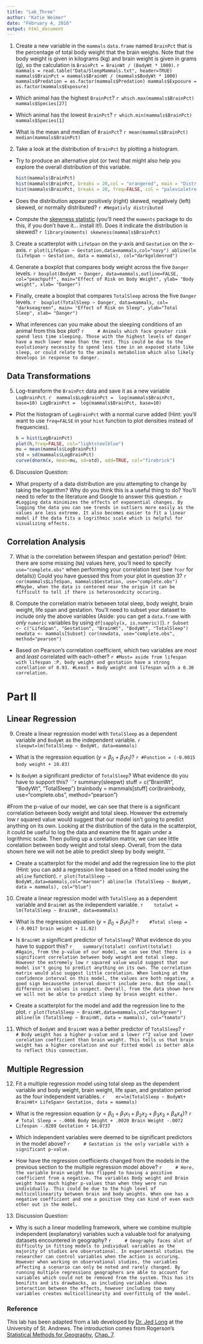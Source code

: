 ```yaml
---
title: "Lab_Three"
author: "Katie Weimer"
date: "February 4, 2016"
output: html_document
---
```


1.	Create a new variable in the `mammals` `data.frame` named `BrainPct` that is the percentage of total body weight that the brain weighs. Note that the body weight is given in kilograms (kg) and brain weight is given in grams (g), so the calculation is `BrainPct = BrainWt / (BodyWt * 1000)`.
    ```r
mammals = read.table("Data/SleepMammals.txt", header=TRUE)
mammals$BrainPct = mammals$BrainWt / (mammals$BodyWt * 1000)
mammals$Predation = as.factor(mammals$Predation)
mammals$Exposure = as.factor(mammals$Exposure)
    ```

  * Which animal has the highest `BrainPct`?
    ```r
which.max(mammals$BrainPct)
mammals$Species[27]
    ```

  * Which animal has the lowest `BrainPct`?
    ```r
which.min(mammals$BrainPct)
mammals$Species[1]
    ```

  * What is the mean and median of `BrainPct`?
    ```r
mean(mammals$BrainPct)
median(mammals$BrainPct)
    ```

2. Take a look at the distribution of `BrainPct` by plotting a histogram.
  * Try to produce an alternative plot (or two) that might also help you explore the overall distribution of this variable.
    ```r
hist(mammals$BrainPct)
hist(mammals$BrainPct, breaks = 20,col = "orangered", main = "Distribution of percent brain weight", xlab = "Percent Brain Weight",)
hist(mammals$BrainPct, breaks = 20, freq=FALSE, col = "palevioletred", main = "Distribution of percent brain weight", xlab = "Percent Brain Weight",)

    ```

  * Does the distribution appear positively (right) skewed, negatively (left) skewed, or normally distributed?
    ```r
#Negativly distributed
    ```

  * Compute the [skewness statistic](https://en.wikipedia.org/wiki/Skewness) (you'll need the `moments` package to do this, if you don't have it... install it!). Does it indicate the distribution is skewed?
    ```r
library(moments)
skewness(mammals$BrainPct)
    ```

3. Create a scatterplot with `LifeSpan` on the y-axis and `Gestation` on the x-axis.
    ```r
plot(LifeSpan ~ Gestation,data=mammals,col="navy")
abline(lm (LifeSpan ~ Gestation, data = mammals), col="darkgoldenrod")
    ```

4.	Generate a boxplot that compares body weight across the five `Danger` levels. 
    ```r
boxplot(BodyWt ~ Danger, data=mammals,outline=FALSE, col="peachpuff", main="Effect of Risk on Body Weight", ylab= "Body weight", xlab= "Danger")
    ```

  * Finally, create a boxplot that compares `TotalSleep` across the five `Danger` levels.
    ```r
 boxplot(TotalSleep ~ Danger, data=mammals, col= "darkseagreen", main= "Effect of Risk on Sleep", ylab="Total Sleep", xlab= "Danger")
    ```

  * What inferences can you make about the sleeping conditions of an animal from this box plot?
    ```r
    # Animals which face greater risk spend less time sleeping. Those with the highest levels of danger have a much lower mean than the rest. This could be due to the evolutionary necessity to spend less time in an exposed state like sleep, or could relate to the animals metabolism which also likely develops in response to danger. 
    ```

## Data Transformations

5.	Log-transform the `BrainPct` data and save it as a new variable `LogBrainPct`.
    ```r
 mammals$LogBrainPct =  log(mammals$BrainPct, base=10)
LogBrainPct =  log(mammals$BrainPct, base=10)
    ```

  * Plot the histogram of `LogBrainPct` with a normal curve added (Hint: you'll want to use `freq=FALSE` in your `hist` function to plot densities instead of frequencies).
  
    ```r
h = hist(LogBrainPct)
plot(h,freq=FALSE, col="lightsteelblue")
mu = mean(mammals$LogBrainPct)
std = sd(mammals$LogBrainPct)
curve(dnorm(x, mean=mu, sd=std), add=TRUE, col="firebrick")
    ```

6. Discussion Question:
  * What property of a data distribution are you attempting to change by taking the logarithm? Why do you think this is a useful thing to do? You'll need to refer to the literature and Google to answer this question.
    ```r
    #Logging data minimizes the effects of exponential changes. By logging the data you can see trends in outliers more easily as the values are less extreme. It also becomes easier to fit a linear model if the data fits a logrithmic scale which is helpful for visualizing effects. 
    ```
    
## Correlation Analysis

7. What is the correlation between lifespan and gestation period? (Hint: there are some missing (`NA`) values here, you'll need to specify `use="complete.obs"` when performing your correlation test (see `?cor` for details)) Could you have guessed this from your plot in question 3?
    ```r
  cor(mammals$LifeSpan, mammals$Gestation, use="complete.obs")
    #Maybe, when the data is centered near the origin it can be fifficult to tell if there is heteroscedcity occuring.  
    ```
    
8. Compute the correlation matrix between total sleep, body weight, brain weight, life span and gestation. You'll need to subset your dataset to include only the above variables (Aside: you can get a `data.frame` with *only* `numeric` variables by using `df[sapply(x, is.numeric)]`).
    ```r
Subset <- c("LifeSpan", "Gestation", "BrainWt", "BodyWt", "TotalSleep")
newdata <- mammals[Subset]
cor(newdata, use="complete.obs", method="pearson")
    ```
  * Based on Pearson's correlation coefficient, which two variables are *most* and *least* correlated with each-other?
    ```r
#Most= aside from lifespan with lifespan :P, body weight and gestation have a strong corellation of 0.93.
#Least = Body weight and lifespan with a 0.30 correlation. 
    ```

# Part II

## Linear Regression

9. Create a linear regression model with `TotalSleep` as a dependent variable and `BodyWt` as the independent variable.
    ```r
    sleepwt=lm(TotalSleep ~ BodyWt, data=mammals)
    ```

  * What is the regression equation ($y = \beta_0 + \beta_1 x_1$)?
    ```r
#Function = (-0.0015 body weight + 10.83)
    ```

  * Is `BodyWt` a significant predictor of `TotalSleep`? What evidence do you have to support this?
    ```r
summary(sleepwt)
stuff = c("BrainWt", "BodyWt", "TotalSleep")
brainbody = mammals[stuff]
cor(brainbody, use="complete.obs", method="pearson")

#From the p-value of our model, we can see that there is a significant correlation between body weight and total sleep. However the extremely low r squared value would suggest that our model isn't going to predict anything on its own. Looking at the distribution of the data in the scatterplot, it could be useful to log the data and examine the fit again under a logrithmic scale. Then pulling up a corelation matrix, we can see little corelation between body weight and total sleep. Overall, from the data shown here we will not be able to predict sleep by body weight. 
    ```

  * Create a scatterplot for the model and add the regression line to the plot (Hint: you can add a regression line based on a fitted model using the `abline` function).
    ```r
plot(TotalSleep ~ BodyWt,data=mammals,col="maroon")
abline(lm (TotalSleep ~ BodyWt, data = mammals), col="blue")
    ```
    
10.	Create a linear regression model with `TotalSleep` as a dependent variable and `BrainWt` as the independent variable.
    ```r
   totalwt = lm(TotalSleep ~ BrainWt, data=mammals)
    ```

  * What is the regression equation ($y = \beta_0 + \beta_1 x_1$)?
    ```r
   #Total sleep = (-0.0017 brain weight + 11.02)
    ```

  * Is `BrainWt` a significant predictor of `TotalSleep`? What evidence do you have to support this?
    ```r
   summary(totalwt)
confint(totalwt)
  #Again, from the p-value of our model, we can see that there is a significant correlation between body weight and total sleep. However the extremely low r squared value would suggest that our model isn't going to predict anything on its own. The correlation matrix would also suggest little corelation. When looking at the confidence interval on this model, the values are both negative, a good sign becausethe interval doesn't include zero. But the small difference in values is suspect. Overall, from the data shown here we will not be able to predict sleep by brain weight either.  
    ```

  * Create a scatterplot for the model and add the regression line to the plot.
    ```r
plot(TotalSleep ~ BrainWt,data=mammals,col="darkgreen")
abline(lm (TotalSleep ~ BrainWt, data = mammals), col="tomato")
    ```

11. Which of `BodyWt` and `BrainWt` was a better predictor of `TotalSleep`?
    ```r
    # Body weight has a higher p-value and a lower r^2 value and lower corelation coefficient than brain weight. This tells us that brain weight has a higher corelation and our fitted model is better able to reflect this connection. 
    ```

## Multiple Regression

12. Fit a multiple regression model using total sleep as the dependent variable and body weight, brain weight, life span, and gestation period as the four independent variables.
    ```r
   mr=lm(TotalSleep ~ BodyWt+ BrainWt+ LifeSpan+ Gestation, data = mammals)
    ```

  * What is the regression equation ($y = \beta_0 + \beta_1 x_1 + \beta_2 x_2 + \beta_3 x_3 + \beta_4 x_4$)?
    ```r
   # Total Sleep = -.0006 Body Weight + .0020 Brain Weight -.0072 Lifespan -.0289 Gestation + 14.0737
    ```
    
  * Which independent variables were deemed to be significant predictors in the model above?
    ```r
    # Gestation is the only variable with a significant p-value. 
    ```
    
  * How have the regression coefficients changed from the models in the previous section to the multiple regression model above?
    ```r
    # Here, the variable brain weight has flipped to having a positive coefficient from a negative. The variables Body weight and Brain weight have much higher p-values than when they were run individually. This could be due to the high level of multicollinearity between brain and body weights. When one has a negative coefficient and one a positive they can kind of even each other out in the model. 
    ```
    
13. Discussion Question: 
  * Why is such a linear modelling framework, where we combine multiple independent (explanatory) variables such a valuable tool for analysing datasets encountered in geography?
    ```r
    # Geography faces alot of difficulty in fitting models to individual variables as the majority of studies are observational. In experimental studies the researcher can control variables when the action is occuring. However when working on observational studies, the variables affecting a scenario can only be noted and rarely changed. By running multiple regressions geographers are able to account for variables which could not be removed from the system. This has its benifits and its drawbacks, as including variables shows interaction between the effects, however including too many variables creates multicollinearity and overfitting of the model. 
    ```

### Reference

This lab has been adapted from a lab developed by [Dr. Jed Long](http://jedalong.github.io) at the University of St. Andrews. The introduction comes from Rogerson's [Statistical Methods for Geography](https://study.sagepub.com/rogerson4e), [Chap. 7](https://study.sagepub.com/rogerson4e/student-resources/correlation).